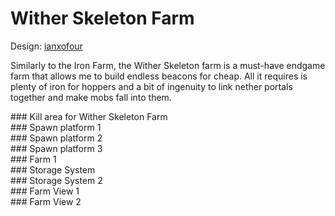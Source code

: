 
# Wither Skeleton Farm

Design: <a href="https://www.youtube.com/@ianxofour" target="_blank" rel="noreferrer">ianxofour</a>

Similarly to the Iron Farm, the Wither Skeleton farm is a must-have endgame farm that allows me to build endless beacons for cheap. All it requires is plenty of iron for hoppers and a bit of ingenuity to link nether portals together and make mobs fall into them.

<div className="halfgriditem emphasis4 dark card">
	### Kill area for Wither Skeleton Farm
	<img className="articleImage" src={getImageUrl("minecraftserver/cherry/witherskeletonfarm/thumbnail.png")} alt="" ></img>
</div>

<div className="halfgrid">
	<div className="halfgriditem emphasis4 dark card">
		### Spawn platform 1
		<img className="articleImage" src={getImageUrl("minecraftserver/cherry/witherskeletonfarm/spawnplatform1.png")} alt="" ></img>
	</div>
	<div className="halfgriditem emphasis4 dark card">
		### Spawn platform 2
		<img className="articleImage" src={getImageUrl("minecraftserver/cherry/witherskeletonfarm/spawnplatform2.png")} alt="" ></img>
	</div>
</div>
<div className="halfgrid">
	<div className="halfgriditem emphasis4 dark card">
		### Spawn platform 3
		<img className="articleImage" src={getImageUrl("minecraftserver/cherry/witherskeletonfarm/spawnplatform3.png")} alt="" ></img>
	</div>
	<div className="halfgriditem emphasis4 dark card">
		### Farm 1
		<img className="articleImage" src={getImageUrl("minecraftserver/cherry/witherskeletonfarm/farm1.png")} alt="" ></img>
	</div>
</div>

<div className="halfgriditem emphasis4 dark card">
	### Storage System
	<img className="articleImage" src={getImageUrl("minecraftserver/cherry/witherskeletonfarm/storage1.png")} alt=""></img>
</div>

<div className="halfgrid">
	<div className="halfgriditem emphasis4 dark card">
		### Storage System 2
		<img className="articleImage" src={getImageUrl("minecraftserver/cherry/witherskeletonfarm/storage2.png")} alt="" ></img>
	</div>
	<div className="halfgriditem emphasis4 dark card">
		### Farm View 1
		<img className="articleImage" src={getImageUrl("minecraftserver/cherry/witherskeletonfarm/farm2.png")} alt="" ></img>
	</div>
</div>
<div className="halfgrid">
	<div className="halfgriditem emphasis4 dark card">
		### Farm View 2
		<img className="articleImage" src={getImageUrl("minecraftserver/cherry/witherskeletonfarm/farm3.png")} alt="" ></img>
	</div>
</div>

